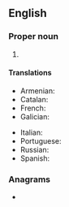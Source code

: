 {{also|ebu|.ebu}}
==English==

===Proper noun===
{{en-proper noun}}

# {{initialism of|en|{{w|European Broadcasting Union}}}}

====Translations====
{{trans-top|European Broadcasting Union}}
* Armenian: {{t|hy|ԵՀՄ}}
* Catalan: {{t|ca|UER|f}}
* French: {{t|fr|UER}}
* Galician: {{t|gl|UER|f}}
{{trans-mid}}
* Italian: {{t|it|UER|f}}
* Portuguese: {{t|pt|UER|f}}
* Russian: {{t|ru|ЕВС}}
* Spanish: {{t|es|UER|f}}
{{trans-bottom}}

===Anagrams===
* {{anagrams|en|a=beu|Bue|ube}}